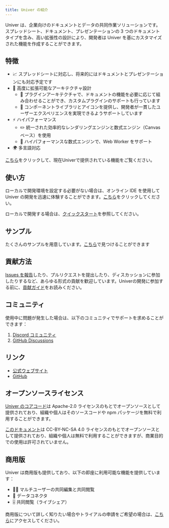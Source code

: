 ```yaml
---
title: Univer の紹介
---
```


Univer は、企業向けのドキュメントとデータの共同作業ソリューションです。スプレッドシート、ドキュメント、プレゼンテーションの 3 つのドキュメントタイプを含み、高い拡張性の設計により、開発者は Univer を基にカスタマイズされた機能を作成することができます。

## 特徴

- 📈 スプレッドシートに対応し、将来的にはドキュメントとプレゼンテーションにも対応予定です
- 🌌 高度に拡張可能なアーキテクチャ設計
  - 🔌 プラグインアーキテクチャで、ドキュメントの機能を必要に応じて組み合わせることができ、カスタムプラグインのサポートも行っています
  - 💄 コンポーネントライブラリとアイコンを提供し、開発者が一貫したユーザーエクスペリエンスを実現できるようサポートしています
- ⚡ ハイパフォーマンス
  - ✏️ 統一された効率的なレンダリングエンジンと数式エンジン（Canvas ベース）を使用
  - 🧮 ハイパフォーマンスな数式エンジンで、Web Worker をサポート
- 🌍 多言語対応

[こちら](/ja-jp/guides/features)をクリックして、現在Univerで提供されている機能をご覧ください。

## 使い方

ローカルで開発環境を設定する必要がない場合は、オンライン IDE を使用して Univer の開発を迅速に体験することができます。[こちら](/playground)をクリックしてください。

ローカルで開発する場合は、[クイックスタート](/ja-jp/guides/quick-start)を参照してください。

## サンプル

たくさんのサンプルを用意しています。[こちら](/playground)で見つけることができます

## 貢献方法

[Issues を報告](https://github.com/dream-num/univer/issues/new/choose)したり、プルリクエストを提出したり、ディスカッションに参加したりするなど、あらゆる形式の貢献を歓迎しています。Univerの開発に参加する前に、[貢献ガイド](https://github.com/dream-num/univer/blob/dev/CONTRIBUTING.md)をお読みください。

## コミュニティ

使用中に問題が発生した場合は、以下のコミュニティでサポートを求めることができます：

1. [Discord コミュニティ](https://discord.gg/XPGnMBmpd6)
2. [GitHub Discussions](https://github.com/dream-num/univer/discussions)

## リンク

- [公式ウェブサイト](https://univer.ai)
- [GitHub](https://github.com/dream-num/univer)

## オープンソースライセンス

[Univer のコアコード](https://github.com/dream-num/univer)は Apache-2.0 ライセンスのもとでオープンソースとして提供されており、組織や個人はそのソースコードや npm パッケージを無料で利用することができます。

[このドキュメント](https://github.com/dream-num/docs)は CC-BY-NC-SA 4.0 ライセンスのもとでオープンソースとして提供されており、組織や個人は無料で利用することができますが、商業目的での使用は許可されていません。

## 商用版

Univer は商用版も提供しており、以下の即座に利用可能な機能を提供しています：

- 👨‍💻 マルチユーザーの共同編集と共同閲覧
- 🛜 データコネクタ
- 🎚️ 共同閲覧（ライブシェア）

商用版について詳しく知りたい場合やトライアルの申請をご希望の場合は、[こちら](/ja-jp/enterprises)にアクセスしてください。
